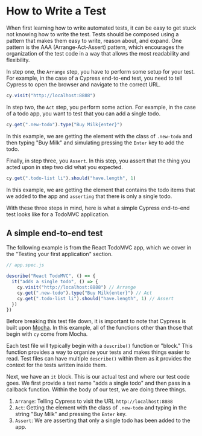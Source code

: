 # How to Write a Test

When first learning how to write automated tests, it can be easy to get stuck not knowing how to write the test. Tests should be composed using a pattern that makes them easy to write, reason about, and expand. One pattern is the AAA (Arrange-Act-Assert) pattern, which encourages the organization of the test code in a way that allows the most readability and flexibility.

In step one, the `Arrange` step, you have to perform some setup for your test. For example, in the case of a Cypress end-to-end test, you need to tell Cypress to open the browser and navigate to the correct URL.

```js
cy.visit("http://localhost:8888")
```

In step two, the `Act` step, you perform some action. For example, in the case of a todo app, you want to test that you can add a single todo.

```js
cy.get(".new-todo").type("Buy Milk{enter}")
```

In this example, we are getting the element with the class of `.new-todo` and then typing "Buy Milk" and simulating pressing the `Enter` key to add the todo.

Finally, in step three, you `Assert`. In this step, you assert that the thing you acted upon in step two did what you expected.

```js
cy.get(".todo-list li").should("have.length", 1)
```

In this example, we are getting the element that contains the todo items that we added to the app and `asserting` that there is only a single todo.

With these three steps in mind, here is what a simple Cypress end-to-end test looks like for a TodoMVC application.

## A simple end-to-end test

The following example is from the React TodoMVC app, which we cover in the "Testing your first application" section.

```js
// app.spec.js

describe("React TodoMVC", () => {
  it("adds a single todo", () => {
    cy.visit("http://localhost:8888") // Arrange
    cy.get(".new-todo").type("Buy Milk{enter}") // Act
    cy.get(".todo-list li").should("have.length", 1) // Assert
  })
})
```

Before breaking this test file down, it is important to note that Cypress is built upon [Mocha](https://mochajs.org/). In this example, all of the functions other than those that begin with `cy` come from Mocha.

Each test file will typically begin with a `describe()` function or "block." This function provides a way to organize your tests and makes things easier to read. Test files can have multiple `describe()` within them as it provides the context for the tests written inside them.

Next, we have an `it` block. This is our actual test and where our test code goes. We first provide a test name "adds a single todo" and then pass in a callback function. Within the body of our test, we are doing three things.

1. `Arrange`: Telling Cypress to visit the URL `http://localhost:8888`
2. `Act`: Getting the element with the class of `.new-todo` and typing in the string "Buy Milk" and pressing the `Enter` key.
3. `Assert`: We are asserting that only a single todo has been added to the app.
